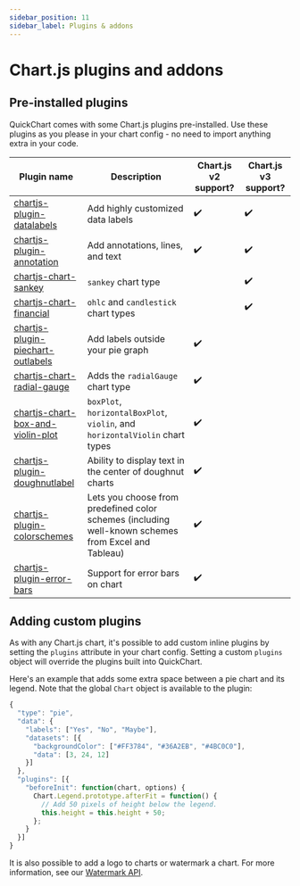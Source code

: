 ```yaml
---
sidebar_position: 11
sidebar_label: Plugins & addons
---
```



# Chart.js plugins and addons

## Pre-installed plugins

QuickChart comes with some Chart.js plugins pre-installed. Use these plugins as you please in your chart config - no need to import anything extra in your code.

| Plugin name                                                                                         | Description                                                                                         | Chart.js v2 support? | Chart.js v3 support? |
| --------------------------------------------------------------------------------------------------- | --------------------------------------------------------------------------------------------------- | -------------------- | -------------------- |
| [chartjs-plugin-datalabels](https://github.com/chartjs/chartjs-plugin-datalabels)                   | Add highly customized data labels                                                                   | ✔️                   | ✔️                   |
| [chartjs-plugin-annotation](https://github.com/chartjs/chartjs-plugin-annotation)                   | Add annotations, lines, and text                                                                    | ✔️                   | ✔️                   |
| [chartjs-chart-sankey](https://github.com/kurkle/chartjs-chart-sankey)                              | `sankey` chart type                                                                                 |                      | ✔️                   |
| [chartjs-chart-financial](https://github.com/chartjs/chartjs-chart-financial)                       | `ohlc` and `candlestick` chart types                                                                |                      | ✔️                   |
| [chartjs-plugin-piechart-outlabels](https://github.com/Neckster/chartjs-plugin-piechart-outlabels)  | Add labels outside your pie graph                                                                   | ✔️                   |                      |
| [chartjs-chart-radial-gauge](https://github.com/pandameister/chartjs-chart-radial-gauge)            | Adds the `radialGauge` chart type                                                                   | ✔️                   |                      |
| [chartjs-chart-box-and-violin-plot](https://github.com/datavisyn/chartjs-chart-box-and-violin-plot) | `boxPlot`, `horizontalBoxPlot`, `violin`, and `horizontalViolin` chart types                        | ✔️                   |                      |
| [chartjs-plugin-doughnutlabel](https://github.com/ciprianciurea/chartjs-plugin-doughnutlabel)       | Ability to display text in the center of doughnut charts                                            | ✔️                   |                      |
| [chartjs-plugin-colorschemes](https://nagix.github.io/chartjs-plugin-colorschemes/)                 | Lets you choose from predefined color schemes (including well-known schemes from Excel and Tableau) | ✔️                   |                      |
| [chartjs-plugin-error-bars](https://github.com/datavisyn/chartjs-plugin-error-bars)                 | Support for error bars on chart                                                                     | ✔️                   |                      |

## Adding custom plugins

As with any Chart.js chart, it's possible to add custom inline plugins by setting the `plugins` attribute in your chart config. Setting a custom `plugins` object will override the plugins built into QuickChart.

Here's an example that adds some extra space between a pie chart and its legend. Note that the global `Chart` object is available to the plugin:

```js
{
  "type": "pie",
  "data": {
    "labels": ["Yes", "No", "Maybe"],
    "datasets": [{
      "backgroundColor": ["#FF3784", "#36A2EB", "#4BC0C0"],
      "data": [3, 24, 12]
    }]
  },
  "plugins": [{
    "beforeInit": function(chart, options) {
      Chart.Legend.prototype.afterFit = function() {
        // Add 50 pixels of height below the legend.
        this.height = this.height + 50;
      };
    }
  }]
}
```

It is also possible to add a logo to charts or watermark a chart. For more information, see our [Watermark API](/documentation/watermark-api/).
